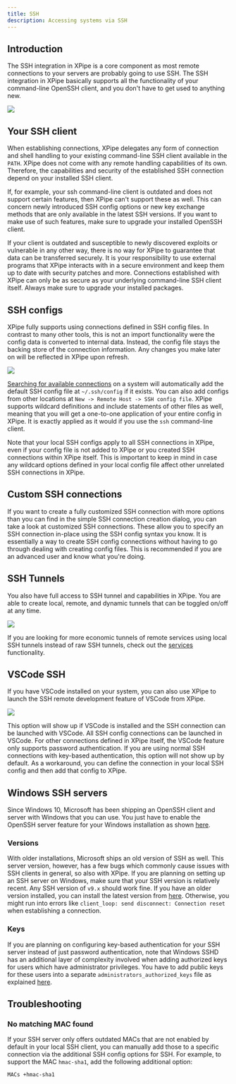```yaml
---
title: SSH
description: Accessing systems via SSH
---
```


## Introduction

The SSH integration in XPipe is a core component as most remote connections to your servers are probably going to use SSH. The SSH integration in XPipe basically supports all the functionality of your command-line OpenSSH client, and you don't have to get used to anything new.

![](/images/ssh.png)

## Your SSH client

When establishing connections, XPipe delegates any form of connection and shell handling to your existing command-line SSH client available in the `PATH`. XPipe does not come with any remote handling capabilities of its own. Therefore, the capabilities and security of the established SSH connection depend on your installed SSH client.

If, for example, your ssh command-line client is outdated and does not support certain features, then XPipe can't support these as well. This can concern newly introduced SSH config options or new key exchange methods that are only available in the latest SSH versions. If you want to make use of such features, make sure to upgrade your installed OpenSSH client.

If your client is outdated and susceptible to newly discovered exploits or vulnerable in any other way, there is no way for XPipe to guarantee that data can be transferred securely. It is your responsibility to use external programs that XPipe interacts with in a secure environment and keep them up to date with security patches and more. Connections established with XPipe can only be as secure as your underlying command-line SSH client itself. Always make sure to upgrade your installed packages.

## SSH configs

XPipe fully supports using connections defined in SSH config files. In contrast to many other tools, this is not an import functionality were the config data is converted to internal data. Instead, the config file stays the backing store of the connection information. Any changes you make later on will be reflected in XPipe upon refresh.

![](/images/ssh-config.png)

[Searching for available connections](/guide/connection-search) on a system will automatically add the default SSH config file at `~/.ssh/config` if it exists. You can also add configs from other locations at `New -> Remote Host -> SSH config file`. XPipe supports wildcard definitions and include statements of other files as well, meaning that you will get a one-to-one application of your entire config in XPipe. It is exactly applied as it would if you use the `ssh` command-line client.

Note that your local SSH configs apply to all SSH connections in XPipe, even if your config file is not added to XPipe or you created SSH connections within XPipe itself. This is important to keep in mind in case any wildcard options defined in your local config file affect other unrelated SSH connections in XPipe.

## Custom SSH connections

If you want to create a fully customized SSH connection with more options than you can find in the simple SSH connection creation dialog, you can take a look at customized SSH connections. These allow you to specify an SSH connection in-place using the SSH config syntax you know. It is essentially a way to create SSH config connections without having to go through dealing with creating config files. This is recommended if you are an advanced user and know what you're doing.

## SSH Tunnels

You also have full access to SSH tunnel and capabilities in XPipe. You are able to create local, remote, and dynamic tunnels that can be toggled on/off at any time.

![](/images/ssh-tunnels.png)

<Callout type="info">If you are looking for more economic tunnels of remote services using local SSH tunnels instead of raw SSH tunnels, check out the [services](/guide/services) functionality.</Callout>

## VSCode SSH

If you have VSCode installed on your system, you can also use XPipe to launch the SSH remote development feature of VSCode from XPipe.

![](/images/ssh-menu.png)

This option will show up if VSCode is installed and the SSH connection can be launched with VSCode. All SSH config connections can be launched in VSCode. For other connections defined in XPipe itself, the VSCode feature only supports password authentication. If you are using normal SSH connections with key-based authentication, this option will not show up by default. As a workaround, you can define the connection in your local SSH config and then add that config to XPipe.

## Windows SSH servers

Since Windows 10, Microsoft has been shipping an OpenSSH client and server with Windows that you can use. You just have to enable the OpenSSH server feature for your Windows installation as shown [here](https://learn.microsoft.com/en-us/windows-server/administration/openssh/openssh_install_firstuse?tabs=gui&pivots=windows-server-2022).

### Versions

With older installations, Microsoft ships an old version of SSH as well. This server version, however, has a few bugs which commonly cause issues with SSH clients in general, so also with XPipe. If you are planning on setting up an SSH server on Windows, make sure that your SSH version is relatively recent. Any SSH version of `v9.x` should work fine. If you have an older version installed, you can install the latest version from [here](https://github.com/PowerShell/Win32-OpenSSH/wiki/Install-Win32-OpenSSH). Otherwise, you might run into errors like `client_loop: send disconnect: Connection reset` when establishing a connection.

### Keys

If you are planning on configuring key-based authentication for your SSH server instead of just password authentication, note that Windows SSHD has an additional layer of complexity involved when adding authorized keys for users which have administrator privileges. You have to add public keys for these users into a separate `administrators_authorized_keys` file as explained [here](https://learn.microsoft.com/en-us/windows-server/administration/openssh/openssh_keymanagement#administrative-user).

## Troubleshooting

### No matching MAC found

If your SSH server only offers outdated MACs that are not enabled by default in your local SSH client, you can manually add those to a specific connection via the additional SSH config options for SSH. For example, to support the MAC `hmac-sha1`, add the following additional option:

```
MACs +hmac-sha1
```



